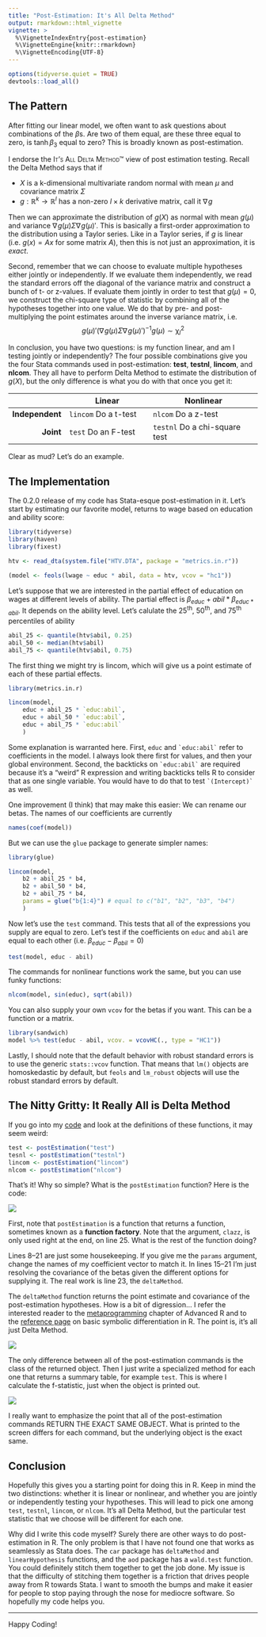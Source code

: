 ```yaml
---
title: "Post-Estimation: It's All Delta Method"
output: rmarkdown::html_vignette
vignette: >
  %\VignetteIndexEntry{post-estimation}
  %\VignetteEngine{knitr::rmarkdown}
  %\VignetteEncoding{UTF-8}
---
```


```r
options(tidyverse.quiet = TRUE)
devtools::load_all()
```

## The Pattern

After fitting our linear model, we often want to ask questions about combinations of the $\beta$s. Are two of them equal, are these three equal to zero, is $\tanh \beta_3$ equal to zero? This is broadly known as post-estimation.

I endorse the <span style="font-variant:small-caps;">It's All Delta Method™</span> view of post estimation testing. Recall the Delta Method says that if

- $X$ is a k-dimensional multivariate random normal with mean $\mu$ and covariance matrix $\Sigma$ 
- $g:\mathbb{R}^k \rightarrow \mathbb{R}^l$ has a non-zero $l\times k$ derivative matrix, call it $\nabla\! g$

Then we can approximate the distribution of $g(X)$ as normal with mean $g(\mu)$ and variance $\nabla\! g(\mu) \Sigma \nabla\! g(\mu)'$. This is basically a first-order approximation to the distribution using a Taylor series. Like in a Taylor series, if $g$ is linear (i.e. $g(x) = Ax$ for some matrix $A$), then this is not just an approximation, it is *exact*.

Second, remember that we can choose to evaluate multiple hypotheses either jointly or independently. If we evaluate them independently, we read the standard errors off the diagonal of the variance matrix and construct a bunch of t- or z-values. If evaluate them jointly in order to test that $g(\mu)=0$, we construct the chi-square type of statistic by combining all of the hypotheses together into one value. We do that by pre- and post-multiplying the point estimates around the inverse variance matrix, i.e.
$$
g(\mu)' (\nabla\! g(\mu) \Sigma \nabla\! g(\mu)') ^ {-1} g(\mu) \sim \mathcal{\chi}^2_l
$$

In conclusion, you have two questions: is my function linear, and am I testing jointly or independently? The four possible combinations give you the four Stata commands used in post-estimation: **test**, **testnl**, **lincom**, and **nlcom**. They all have to perform Delta Method to estimate the distribution of $g(X)$, but the only difference is what you do with that once you get it:

|                 | Linear                    | Nonlinear                          |
| ---------------:|---------------------------| -----------------------------------|
| **Independent** | `lincom` Do a t-test   | `nlcom` Do a z-test             |
| **Joint**       | `test` Do an F-test    | `testnl` Do a chi-square test   |

Clear as mud? Let's do an example.

## The Implementation

The 0.2.0 release of my code has Stata-esque post-estimation in it. Let's start by estimating our favorite model, returns to wage based on education and ability score:
```r
library(tidyverse)
library(haven)
library(fixest)

htv <- read_dta(system.file("HTV.DTA", package = "metrics.in.r"))

(model <- feols(lwage ~ educ * abil, data = htv, vcov = "hc1"))
```

Let's suppose that we are interested in the partial effect of education on wages at different levels of ability. The partial effect is $\beta_{educ} + abil * \beta_{educ * abil}$. It depends on the ability level. Let's calulate the 25^th^, 50^th^, and 75^th^ percentiles of ability

```r
abil_25 <- quantile(htv$abil, 0.25)
abil_50 <- median(htv$abil)
abil_75 <- quantile(htv$abil, 0.75)
```

The first thing we might try is lincom, which will give us a point estimate of each of these partial effects.

```r
library(metrics.in.r)

lincom(model,
    educ + abil_25 * `educ:abil`,
    educ + abil_50 * `educ:abil`,
    educ + abil_75 * `educ:abil`
    )
```

Some explanation is warranted here. First, `educ` and `` `educ:abil` `` refer to coefficients in the model. I always look there first for values, and then your global environment. Second, the backticks on `` `educ:abil` `` are required because it's a "weird" R expression and writing backticks tells R to consider that as one single variable. You would have to do that to test `` `(Intercept)` `` as well.

One improvement (I think) that may make this easier: We can rename our betas. The names of our coefficients are currently
```r
names(coef(model))
```

But we can use the `glue` package to generate simpler names:
```r
library(glue)

lincom(model,
    b2 + abil_25 * b4,
    b2 + abil_50 * b4,
    b2 + abil_75 * b4,
    params = glue("b{1:4}") # equal to c("b1", "b2", "b3", "b4")
    )
```

Now let's use the `test` command. This tests that all of the expressions you supply are equal to zero. Let's test if the coefficients on `educ` and `abil` are equal to each other (i.e. $\beta_{educ} - \beta_{abil} = 0$)

```r
test(model, educ - abil)
```

The commands for nonlinear functions work the same, but you can use funky functions:

```r
nlcom(model, sin(educ), sqrt(abil))
```

You can also supply your own `vcov` for the betas if you want. This can be a function or a matrix.

```r
library(sandwich)
model %>% test(educ - abil, vcov. = vcovHC(., type = "HC1"))
```

Lastly, I should note that the default behavior with robust standard errors is to use the generic `stats::vcov` function. That means that `lm()` objects are homoskedastic by default, but `feols` and `lm_robust` objects will use the robust standard errors by default.

## The Nitty Gritty: It Really All is Delta Method

If you go into my [code](https://github.com/nateybear/metrics-in-r/tree/main/R) and look at the definitions of these functions, it may seem weird:

```r
test <- postEstimation("test")
tesnl <- postEstimation("testnl")
lincom <- postEstimation("lincom")
nlcom <- postEstimation("nlcom")
```

That's it! Why so simple? What is the `postEstimation` function? Here is the code:

![](./img/post-estimation-1.png)

First, note that `postEstimation` is a function that returns a function, sometimes known as a **function factory**. Note that the argument, `clazz`, is only used right at the end, on line 25. What is the rest of the function doing?

Lines 8–21 are just some housekeeping. If you give me the `params` argument, change the names of my coefficient vector to match it. In lines 15–21 I'm just resolving the covariance of the betas given the different options for supplying it. The real work is line 23, the `deltaMethod`. 

The `deltaMethod` function returns the point estimate and covariance of the post-estimation hypotheses. How is a bit of digression... I refer the interested reader to the [metaprogramming](https://adv-r.hadley.nz/metaprogramming.html) chapter of Advanced R and to the [reference page](https://stat.ethz.ch/R-manual/R-devel/library/stats/html/deriv.html) on basic symbolic differentiation in R. The point is, it's all just Delta Method.

![](./img/post-estimation-2.jpg)

The only difference between all of the post-estimation commands is the class of the returned object. Then I just write a specialized method for each one that returns a summary table, for example `test`. This is where I calculate the f-statistic, just when the object is printed out.

![](./img/post-estimation-3.png)

I really want to emphasize the point that all of the post-estimation commands RETURN THE EXACT SAME OBJECT. What is printed to the screen differs for each command, but the underlying object is the exact same.

## Conclusion

Hopefully this gives you a starting point for doing this in R. Keep in mind the two distinctions: whether it is linear or nonlinear, and whether you are jointly or independently testing your hypotheses. This will lead to pick one among `test`, `testnl`, `lincom`, or `nlcom`. It's all Delta Method, but the particular test statistic that we choose will be different for each one.

Why did I write this code myself? Surely there are other ways to do post-estimation in R. The only problem is that I have not found one that works as seamlessly as Stata does. The `car` package has `deltaMethod` and `linearHypothesis` functions, and the `aod` package has a `wald.test` function. You could definitely stitch them together to get the job done. My issue is that the difficulty of stitching them together is a friction that drives people away from R towards Stata. I want to smooth the bumps and make it easier for people to stop paying through the nose for mediocre software. So hopefully my code helps you.

<hr/>

Happy Coding!
